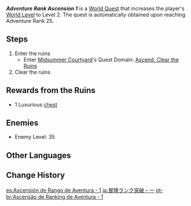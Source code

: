 {{Quest Infobox
|id            = 25001
|type          = World
|group         = Ascension
|requirement   = Reach [[Adventure Rank]] 25
|startLocation = [[Starsnatch Cliff]], [[Mondstadt]]
|region        = Mondstadt
|area          = Starfell Valley
|subarea       = Starsnatch Cliff
|domain        = Ascend: Clear the Ruins
|rewards       = Primogem*100;Acquaint Fate*2;Mora*10,000
|otherRewards  = 
*Increases [[World Level]] to 2
|characters    = Traveler
}}
'''''Adventure Rank Ascension 1''''' is a [[World Quest]] that increases the player's [[World Level]] to Level 2. The quest is automatically obtained upon reaching Adventure Rank 25.

==Steps==
{{Quest Description|The [[Adventurers' Guild]] has posted an emergency relic commission. The performance of the adventurer that takes up the challenge will affect their ranking within the guild. Take your next step towards the stars and the abyss.}}
#Enter the ruins
#* Enter [[Midsummer Courtyard]]'s Quest Domain: [[Ascend: Clear the Ruins]]
#Clear the ruins

==Rewards from the Ruins==
{{Card|Hero's Wit|2}}
{{Card|Mystic Enhancement Ore|5}}
{{Card|Mondstadt Shrine of Depths Key|3}}
*1 Luxurious [[chest]]

==Enemies==
* Enemy Level: 35
{{Transclude|Ascend: Clear the Ruins|Ascension Quest 1}}

==Other Languages==
{{Other Languages
|en      = Adventure Rank Ascension 1
|zhs     = 冒险等阶突破・一
|zhs_rm  = Màoxiǎn Děngjiē Túpò - Yī
|zht     = 冒險等階突破・一
|zht_rm  = Màoxiǎn Děngjiē Túpò - Yī
|zh_tl   = Adventure Rank Ascension - 1
|ja      = 冒険ランク突破・一
|ja_rm   = Bouken Ranku Toppa - Ichi
|ja_tl   = Adventure Rank Breakthrough - One
|ko      = {{tt|모험 등급 돌파|冒險等級突破}}・첫 번째
|ko_tl   = Adventure Rank Breakthrough - First
|es      = Ascensión de Rango de Aventura - 1
|es_tl   = Adventure Rank Ascension - 1
|fr      = Élévation du Niveau d'aventure - 1
|fr_tl   = Adventure Level Ascension - 1
|ru      = Возвышение Ранга приключений I
|ru_tl   = Adventure Rank Ascension I
|th      = เลื่อนขั้นแรงก์ผจญภัย 1
|th_rm   = Luean khan raeng phachon phai 1
|th_tl   = Adventure Rank Advancement 1
|th_note = The use of {{th|แรง|rm=raeng}} is a transliteration of the English word "rank."
|vi      = {{tt|Đột Phá|突破}} Hạng Mạo Hiểm - 1
|vi_tl   = Adventure Rank Breakthrough - 1
|de      = Abenteuerstufenaufstieg 1
|de_tl   = Adventure Rank Ascension 1
|id      = Ascension Rank Adventure I
|pt      = Ascensão de Ranking de Aventura - 1
|pt_tl   = Ascension of the Ranking of Adventure - 1
|tr      = Macera Rütbesi Yükseliş 1
|tr_tl   = 
|it      = Ascensione grado avventura 1
|it_tl   = 
}}

==Change History==
{{Change History|1.0}}

[[es:Ascensión de Rango de Aventura - 1]]
[[ja:冒険ランク突破・一]]
[[pt-br:Ascensão de Ranking de Aventura - 1]]
